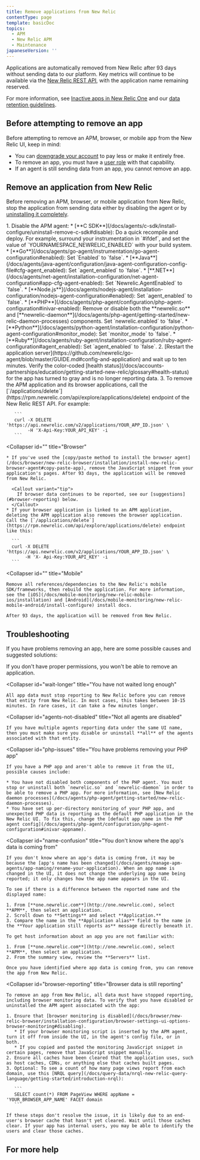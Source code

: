 ```yaml
---
title: Remove applications from New Relic
contentType: page
template: basicDoc
topics:
  - APM
  - New Relic APM
  - Maintenance
japaneseVersion: ''
---
```


Applications are automatically removed from New Relic after 93 days without sending data to our platform. Key metrics will continue to be available via the [New Relic REST API](https://docs.newrelic.com/docs/apis/rest-api-v2/getting-started/introduction-new-relic-rest-api-v2), with the application name remaining reserved.

For more information, see [Inactive apps in New Relic One](/docs/new-relic-one/use-new-relic-one/ui-data/new-relic-feature-end-life-announcements-july-2020#inactive-apps) and our [data retention guidelines](https://docs.newrelic.com/docs/accounts/accounts/data-management/overview-data-retention-components#apm).

## Before attempting to remove an app

Before attempting to remove an APM, browser, or mobile app from the New Relic UI, keep in mind:

* You can [downgrade your account](/docs/accounts/accounts-billing/account-setup/downgradecancel-account) to pay less or make it entirely free.
* To remove an app, you must have a [user role](/docs/accounts/accounts-billing/new-relic-one-pricing-users/users-roles) with that capability.
* If an agent is still sending data from an app, you cannot remove an app.

## Remove an application from New Relic

Before removing an APM, browser, or mobile application from New Relic, stop the application from sending data either by disabling the agent or by [uninstalling it completely](/docs/agents/manage-apm-agents/installation/uninstall-agent).

<CollapserGroup>
  <Collapser
    id=""
    title="APM applications"
  >
    1. Disable the APM agent:
       * [**C SDK**](/docs/agents/c-sdk/install-configure/uninstall-remove-c-sdk#disable): Do a quick recompile and deploy. For example, surround your instrumentation in `#ifdef`, and set the value of `YOURNAMESPACE_NEWRELIC_ENABLED` with your build system.
       * [**Go**](/docs/agents/go-agent/instrumentation/go-agent-configuration#enabled): Set `Enabled` to `false`.
       * [**Java**](/docs/agents/java-agent/configuration/java-agent-configuration-config-file#cfg-agent_enabled): Set `agent_enabled` to `false`.
       * [**.NET**](/docs/agents/net-agent/installation-configuration/net-agent-configuration#app-cfg-agent-enabled): Set `Newrelic.AgentEnabled` to `false`.
       * [**Node.js**](/docs/agents/nodejs-agent/installation-configuration/nodejs-agent-configuration#enabled): Set `agent_enabled` to `false`.
       * [**PHP**](/docs/agents/php-agent/configuration/php-agent-configuration#inivar-enabled): Remove or disable both the **newrelic.so** and [**newrelic-daemon**](/docs/agents/php-agent/getting-started/new-relic-daemon-processes) components. Set `newrelic.enabled` to `false`.
       * [**Python**](/docs/agents/python-agent/installation-configuration/python-agent-configuration#monitor_mode): Set `monitor_mode` to `false`.
       * [**Ruby**](/docs/agents/ruby-agent/installation-configuration/ruby-agent-configuration#agent_enabled): Set `agent_enabled` to `false`.
    2. [Restart the application server](https://github.com/newrelic/go-agent/blob/master/GUIDE.md#config-and-application) and wait up to ten minutes. Verify the color-coded [health status](/docs/accounts-partnerships/education/getting-started-new-relic/glossary#health-status) for the app has turned to gray and is no longer reporting data.
    3. To remove the APM application and its browser applications, call the [`/applications/delete`](https://rpm.newrelic.com/api/explore/applications/delete) endpoint of the New Relic REST API. For example:

       ```
       curl -X DELETE 'https://api.newrelic.com/v2/applications/YOUR_APP_ID.json' \
            -H 'X-Api-Key:YOUR_API_KEY' -i
       ```
  </Collapser>

  <Collapser
    id=""
    title="Browser"
  >
    * If you've used the [copy/paste method to install the browser agent](/docs/browser/new-relic-browser/installation/install-new-relic-browser-agent#copy-paste-app), remove the JavaScript snippet from your application's pages. After 93 days, the application will be removed from New Relic.

      <Callout variant="tip">
        If browser data continues to be reported, see our [suggestions](#browser-reporting) below.
      </Callout>
    * If your browser application is linked to an APM application, deleting the APM application also removes the browser application. Call the [`/applications/delete`](https://rpm.newrelic.com/api/explore/applications/delete) endpoint like this:

      ```
      curl -X DELETE 'https://api.newrelic.com/v2/applications/YOUR_APP_ID.json' \
           -H 'X- Api-Key:YOUR_API_KEY' -i
      ```
  </Collapser>

  <Collapser
    id=""
    title="Mobile"
  >
    Remove all references/dependencies to the New Relic's mobile SDK/frameworks, then rebuild the application. For more information, see the [iOS](/docs/mobile-monitoring/new-relic-mobile-ios/installation) and [Android](/docs/mobile-monitoring/new-relic-mobile-android/install-configure) install docs.

    After 93 days, the application will be removed from New Relic.
  </Collapser>
</CollapserGroup>

## Troubleshooting

If you have problems removing an app, here are some possible causes and suggested solutions:

<CollapserGroup>
  <Collapser
    id="not-owner-admin"
    title="You are not an admin on your full user account"
  >
    If you don't have proper permissions, you won't be able to remove an application.
  </Collapser>

  <Collapser
    id="wait-longer"
    title="You have not waited long enough"
  >
    All app data must stop reporting to New Relic before you can remove that entity from New Relic. In most cases, this takes between 10-15 minutes. In rare cases, it can take a few minutes longer.
  </Collapser>

  <Collapser
    id="agents-not-disabled"
    title="Not all agents are disabled"
  >
    If you have multiple agents reporting data under the same UI name, then you must make sure you disable or uninstall **all** of the agents associated with that entity.
  </Collapser>

  <Collapser
    id="php-issues"
    title="You have problems removing your PHP app"
  >
    If you have a PHP app and aren't able to remove it from the UI, possible causes include:

    * You have not disabled both components of the PHP agent. You must stop or uninstall both `newrelic.so` and `newrelic-daemon` in order to be able to remove a PHP app. For more information, see [New Relic daemon processes](/docs/agents/php-agent/getting-started/new-relic-daemon-processes).
    * You have set up per-directory monitoring of your PHP app, and unexpected PHP data is reporting as the default PHP application in the New Relic UI. To fix this, change the [default app name in the PHP agent config](/docs/agents/php-agent/configuration/php-agent-configuration#inivar-appname).
  </Collapser>

  <Collapser
    id="name-confusion"
    title="You don't know where the app's data is coming from"
  >
    If you don't know where an app's data is coming from, it may be because the [app's name has been changed](/docs/agents/manage-apm-agents/app-naming/rename-your-application). When an app name is changed in the UI, it does not change the underlying app name being reported; it only changes how the app name appears in the UI.

    To see if there is a difference between the reported name and the displayed name:

    1. From [**one.newrelic.com**](http://one.newrelic.com), select **APM**, then select an application.
    2. Scroll down to **Settings** and select **Application.**
    3. Compare the name in the **Application alias** field to the name in the **Your application still reports as** message directly beneath it.

    To get host information about an app you are not familiar with:

    1. From [**one.newrelic.com**](http://one.newrelic.com), select **APM**, then select an application.
    2. From the summary view, review the **Servers** list.

    Once you have identified where app data is coming from, you can remove the app from New Relic.
  </Collapser>

  <Collapser
    id="browser-reporting"
    title="Browser data is still reporting"
  >
    To remove an app from New Relic, all data must have stopped reporting, including browser monitoring data. To verify that you have disabled or uninstalled the APM agent associated with the app:

    1. Ensure that [browser monitoring is disabled](/docs/browser/new-relic-browser/installation-configuration/browser-settings-ui-options-browser-monitoring#disabling).
       * If your browser monitoring script is inserted by the APM agent, turn it off from inside the UI, in the agent's config file, or in both.
       * If you copied and pasted the monitoring JavaScript snippet in certain pages, remove that JavaScript snippet manually.
    2. Ensure all caches have been cleared that the application uses, such as host caches, CDNs, or anything else that caches built pages.
    3. Optional: To see a count of how many page views report from each domain, use this [NRQL query](/docs/query-data/nrql-new-relic-query-language/getting-started/introduction-nrql):

       ```
       SELECT count(*) FROM PageView WHERE appName = 'YOUR_BROWSER_APP_NAME' FACET domain
       ```

    If these steps don't resolve the issue, it is likely due to an end-user's browser cache that hasn't yet cleared. Wait until those caches clear. If your app has internal users, you may be able to identify the users and clear those caches.
  </Collapser>
</CollapserGroup>

## For more help
